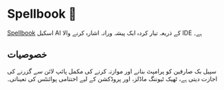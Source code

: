 
# Spellbook 🚧

[Spellbook](https://scale.com/spellbook) اسکیل AI کے ذریعہ تیار کردہ ایک پیشہ ورانہ اشارہ کرنے والا IDE ہے۔

## خصوصیات

سپیل بک صارفین کو پرامپٹ بنانے اور موازنہ کرنے کی مکمل پائپ لائن سے گزرنے کی اجازت دیتی ہے،
ٹھیک ٹیوننگ ماڈلز، اور پروڈکشن کے لیے اختتامی پوائنٹس کی تعیناتی۔
